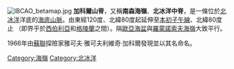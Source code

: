 {{unreferenced|time=2014-08-20T11:20:45+00:00}}
[[File:IBCAO_betamap.jpg|thumb]]
'''加科爾山脊'''，又稱'''南森海嶺'''、'''北冰洋中脊'''，是一條位於[[北冰洋|北冰洋]]洋底的[[海底山脈|海底山脈]]。由東經120度、北緯80度起延伸至[[本初子午線|本初子午線]]、北緯80度止 （即界乎於[[西伯利亞|西伯利亞]]和[[格陵蘭|格陵蘭]]之間）。隔[[歐亞海盆|歐亞海盆]]與[[羅蒙諾索夫海嶺|羅蒙諾索夫海嶺]]大致平行。

1966年由[[蘇聯|蘇聯]]探險家雅可夫·雅可夫利維奇·加科爾發現並以其名命名。

{{中洋脊}}

[[Category:海嶺|Category:海嶺]]
[[Category:北冰洋|Category:北冰洋]]